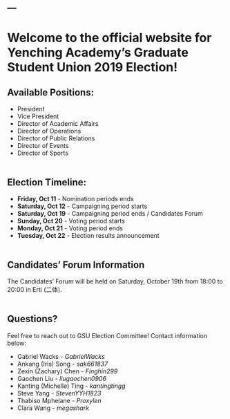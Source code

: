 ---
---

# Welcome to the official website for Yenching Academy's Graduate Student Union 2019 Election!

## Available Positions:
* President
* Vice President
* Director of Academic Affairs
* Director of Operations
* Director of Public Relations
* Director of Events
* Director of Sports
<br><br>

## Election Timeline:
* **Friday, Oct 11** - Nomination periods ends
* **Saturday, Oct 12** - Campaigning period starts
* **Saturday, Oct 19** - Campaigning period ends / Candidates Forum
* **Sunday, Oct 20** - Voting period starts
* **Monday, Oct 21** - Voting period ends
* **Tuesday, Oct 22** - Election results announcement
<br><br>

## Candidates' Forum Information
The Candidates' Forum will be held on Saturday, October 19th from 18:00 to 20:00 in Erti (二体).
<br><br>

## Questions? 
Feel free to reach out to GSU Election Committee! Contact information below:

- Gabriel Wacks - *GabrielWacks*
- Ankang (Iris) Song - *sak661837*
- Zexin (Zachary) Chen - *Finghin299*
- Gaochen Liu - *liugaochen0906*
- Kanting (Michelle) Ting - *kantingtingg*
- Steve Yang - *StevenYYH1823*
- Thabiso Mphelane - *Proxylen*
- Clara Wang - *megashark*